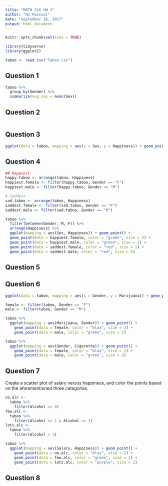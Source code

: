 ```yaml
---
title: "MATH 216 HW 2"
author: "MJ Pascual"
date: "September 26, 2017"
output: html_document
---
```


```r
knitr::opts_chunk$set(echo = TRUE)
```

```r
library(tidyverse)
library(ggplot2)

taboo <- read.csv("Taboo.csv")

```

## Question 1
 
```r
taboo %>%
  group_by(Gender) %>%
  summarize(avg.sex = mean(Sex)) 
```

## Question 2
```r

```
## Question 3
```r
ggplot(data = taboo, mapping = aes(x = Sex, y = Happiness)) + geom_point()
```

## Question 4
```r
## Happiest
happy.taboo <- arrange(taboo, Happiness)
happiest.female <- filter(happy.taboo, Gender == "F")
happiest.male <- filter(happy.taboo, Gender == "M")

# Saddest
sad.taboo <- arrange(taboo, Happiness)
saddest.female <- filter(sad.taboo, Gender == "F")
saddest.male <- filter(sad.taboo, Gender == "M")

taboo %>%
  filter(between(Gender, M, F)) %>% 
  arrange(Happiness) %>%
  ggplot(mapping = aes(Sex, Happiness)) + geom_point() + 
  geom_point(data = happiest.female, color = "green", size = 2) +
  geom_point(data = happiest.male, color = "green", size = 2) +
  geom_point(data = saddest.female, color = "red", size = 2) +
  geom_point(data = saddest.male, color = "red", size = 2)

```


## Question 5

## Question 6
```r
ggplot(data = taboo, mapping = aes(x = Gender, y = Marijuana)) + geom_point()

female <- filter(taboo, Gender == "F")
male <- filter(taboo, Gender == "M")

taboo %>% 
  ggplot(mapping = aes(Marijuana, Gender)) + geom_point() +
    geom_point(data = female, color = "blue", size = 2) +
    geom_point(data = male, color = "green", size = 2)

taboo %>% 
  ggplot(mapping = aes(Gender, Cigarette)) + geom_point() +
    geom_point(data = female, color = "blue", size = 2) +
    geom_point(data = male, color = "green", size = 2)

```

## Question 7
Create a scatter plot of salary versus happiness,
and color the points based on the aforementioned three categories.
```r
no.alc <-  
  taboo %>%
    filter(Alcohol == 0)
few.alc <- 
  taboo %>% 
    filter(Alcohol >= 1 & Alcohol <= 3)
lots.alc <- 
  taboo %>%
    filter(Alcohol > 3)

taboo %>% 
  ggplot(mapping = aes(Salary, Happiness)) + geom_point() + 
    geom_point(data = no.alc, color = "blue", size = 2) +
    geom_point(data = few.alc, color = "green", size = 2) +
    geom_point(data = lots.alc, color = "purple", size = 2)
```


## Question 8


